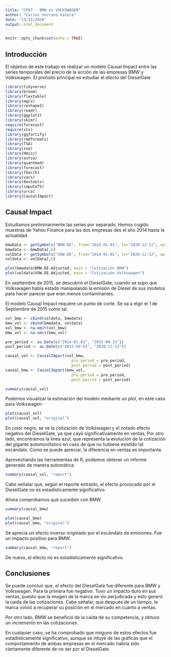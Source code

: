 ```yaml
---
title: "CP07 - BMW vs VOLKSWAGEN"
author: "Carlos Serrano Valera"
date: "13/12/2020"
output: html_document
---
```


```r
knitr::opts_chunk$set(echo = TRUE)
```

## Introducción

El objetivo de este trabajo es realizar un modelo Causal Impact entre las series temporales del precio de la acción de las empresas BMW y Volkswagen. El proósito principal es estudiar el efecto del DieselGate 


```r
library(tidyverse)
library(broom)
library(flextable)
library(mgcv)
library(reshape2)
library(readr)
library(ggplot2)
library(skimr)
require(forecast)
require(xts)
library(ggfortify)
library(rmdformats)
library(TSA)
library(zoo)
library(Hmisc)
library(astsa)
library(quantmod)
library(forecast)
library(fGarch)
library(vars)
library(devtools)
library(imputeTS)
library(urca)
library(CausalImpact)
```

## Causal Impact

Estudiamos preliminarmente las series por separado. Hemos cogido muestras de Yahoo Finance para las dos empresas des el año 2014 hasta la actualidad.


```r

bmwData <- getSymbols("BMW.DE", from="2014-01-01", to="2020-12-12", auto.assign=FALSE) 
bmwdata <- bmwData[,6]
volData <- getSymbols("VOW.DE", from="2014-01-01", to="2020-12-12", auto.assign=FALSE) 
voldata <- volData[,6]
```

```r
plot(bmwdata$BMW.DE.Adjusted, main = "Cotización BMW")
plot(voldata$VOW.DE.Adjusted, main = "Cotización Volkswagen")
```

En septiembre de 2015, se descubrió el DieselGate, cuando se supo que Volkswagen había estado manipulando la emisión de Diesel de sus modelos para hacer parecer que eran menos contaminantes.

El modelo Causal Impact requiere un punto de corte. Se va a elgir el 1 de Septiembre de 2015 como tal.

```r
vol_bmw <- cbind(voldata, bmwdata)
bmw_vol <- cbind(bmwdata, voldata)
vol_bmw <- na.omit(vol_bmw)
bmw_vol <- na.omit(bmw_vol)
```

```r
pre_period <- as.Date(c("2014-01-01", "2015-08-31"))
post_period <- as.Date(c("2015-09-01", "2020-12-12"))
```

```r
causal_vol <- CausalImpact(vol_bmw,
                             pre.period = pre_period, 
                             post.period = post_period)
causal_bmw <- CausalImpact(bmw_vol, 
                             pre.period = pre_period, 
                             post.period = post_period)
```

```r
summary(causal_vol)
```

Podemos visualizar la estimación del modelo mediante un plot, en este caso para Volkswagen:

```r
plot(causal_vol)
plot(causal_vol, "original")
```


En color negro, se ve la cotización de Volkswagen y el notado efecto negativo del DieselGate, ya que cayó significativamente en ventas, Por otro lado, encontramos la línea azul, que representa la evolución de la cotización del gigante automovilístico en caso de que no hubiese existido tal escándalo. Como se puede apreciar, la diferencia en ventas es importante.

Aprovechando las herramientas de R, podemos obtener un informe generado de manera automática:

```r
summary(causal_vol, "report")
```

Cabe señalar que, según el reporte extraído, el efecto provocado por el DieselGate no es estadísticamente significativo.


Ahora comprobamos qué sucedión con BMW

```r
summary(causal_bmw)
```


```r
plot(causal_bmw)
plot(causal_bmw, "original")
```

Se aprecia un efecto inverso originado por el escándalo de emisiones. Fue un impacto positivo para BMW.

```r
summary(causal_bmw, "report")
```

De nuevo, el efecto no es estadísticamente significativo.


## Conclusiones

Se puede concluir que, el efecto del DieselGate fue diferente para BMW y Volkswagen. Para la primera fue negativo. Tuvo un impacto duro en sus ventas, puesto que la imagen de la marca se vio perjudicada y esto generó la caída de las cotizaciones. Cabe señalar, que después de un tiempo, la marca volvió a recuperar su posición en el mercado en cuanto a ventas.

Por otro lado, BMW se benefició de la caída de su competencia, y obtuvo un incremento en las cotizaciones.

En cualquier caso, se ha comprobado que ninguno de estos efectos fue estadísticamente significativo, aunque se intuye de las gráficas que el comportamiento de ambas empresas en el mercado habría sido ciertamente diferente de no ser por el DieselGate.
